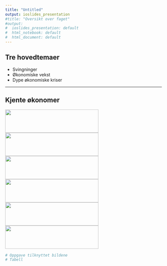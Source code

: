 ```yaml
---
title: "Untitled"
output: ioslides_presentation
#title: "Oversikt over faget"
#output:
#  ioslides_presentation: default
#  html_notebook: default
#  html_document: default
---
```


## Tre hovedtemaer
- Svingninger
- Økonomiske vekst
- Dype økonomiske kriser

---

## Kjente økonomer



<img id='grede' src="bilder/keynes.jpg" height="75px" width="300px" />
<img id='grede' src="bilder/friedman.jpg" height="75px" width="300px" />
<img id='grede' src="bilder/minsky.jpg" height="75px" width="300px" />
<img id='grede' src="bilder/krugman.jpg" height="75px" width="300px" />
<img id='grede' src="bilder/marx.jpg" height="75px" width="300px" />
<img id='grede' src="bilder/hayek.jpg" height="75px" width="300px" />


```r
# Oppgave tilknyttet bildene
# Tabell
```

